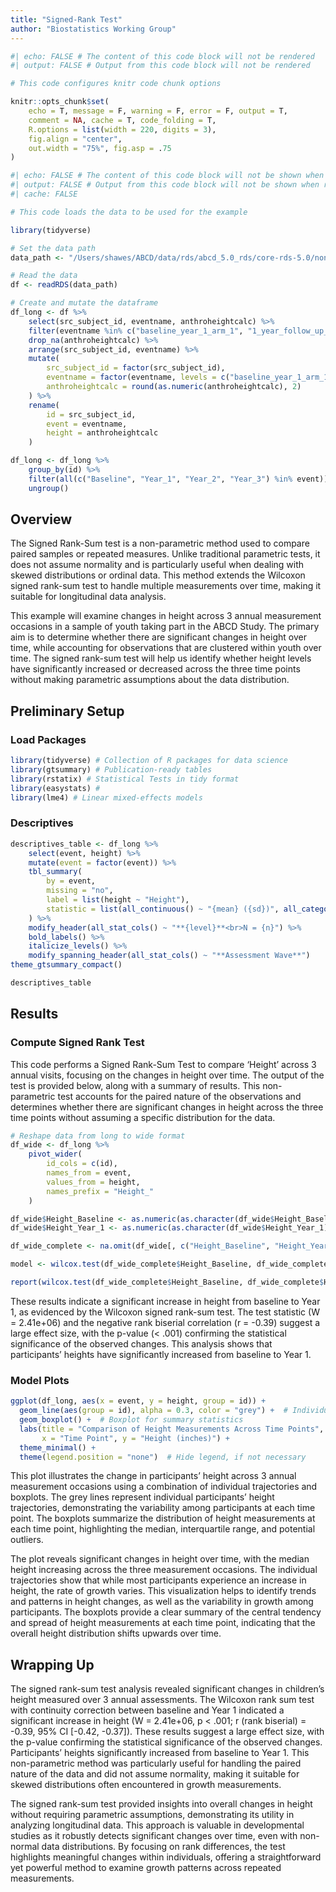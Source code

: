 ```yaml
---
title: "Signed-Rank Test"
author: "Biostatistics Working Group"
---
```


```r
#| echo: FALSE # The content of this code block will not be rendered
#| output: FALSE # Output from this code block will not be rendered

# This code configures knitr code chunk options

knitr::opts_chunk$set(
    echo = T, message = F, warning = F, error = F, output = T,
    comment = NA, cache = T, code_folding = T,
    R.options = list(width = 220, digits = 3),
    fig.align = "center",
    out.width = "75%", fig.asp = .75
)
```

```r
#| echo: FALSE # The content of this code block will not be shown when rendered
#| output: FALSE # Output from this code block will not be shown when rendered
#| cache: FALSE

# This code loads the data to be used for the example

library(tidyverse)

# Set the data path
data_path <- "/Users/shawes/ABCD/data/rds/abcd_5.0_rds/core-rds-5.0/non-imaging_excluding_nt_5.0.rds"

# Read the data
df <- readRDS(data_path)

# Create and mutate the dataframe
df_long <- df %>%
    select(src_subject_id, eventname, anthroheightcalc) %>%
    filter(eventname %in% c("baseline_year_1_arm_1", "1_year_follow_up_y_arm_1", "2_year_follow_up_y_arm_1", "3_year_follow_up_y_arm_1")) %>%
    drop_na(anthroheightcalc) %>%
    arrange(src_subject_id, eventname) %>%
    mutate(
        src_subject_id = factor(src_subject_id),
        eventname = factor(eventname, levels = c("baseline_year_1_arm_1", "1_year_follow_up_y_arm_1", "2_year_follow_up_y_arm_1", "3_year_follow_up_y_arm_1"), labels = c("Baseline", "Year_1", "Year_2", "Year_3")),
        anthroheightcalc = round(as.numeric(anthroheightcalc), 2)
    ) %>%
    rename(
        id = src_subject_id,
        event = eventname,
        height = anthroheightcalc
    )

df_long <- df_long %>%
    group_by(id) %>%
    filter(all(c("Baseline", "Year_1", "Year_2", "Year_3") %in% event)) %>%
    ungroup()

```

## Overview
The Signed Rank-Sum test is a non-parametric method used to compare paired samples or repeated measures. Unlike traditional parametric tests, it does not assume normality and is particularly useful when dealing with skewed distributions or ordinal data. This method extends the Wilcoxon signed rank-sum test to handle multiple measurements over time, making it suitable for longitudinal data analysis.

This example will examine changes in height across 3 annual measurement occasions in a sample of youth taking part in the ABCD Study. The primary aim is to determine whether there are significant changes in height over time, while accounting for observations that are clustered within youth over time. The signed rank-sum test will help us identify whether height levels have significantly increased or decreased across the three time points without making parametric assumptions about the data distribution.

## Preliminary Setup
### Load Packages
```r

library(tidyverse) # Collection of R packages for data science
library(gtsummary) # Publication-ready tables
library(rstatix) # Statistical Tests in tidy format
library(easystats) # 
library(lme4) # Linear mixed-effects models
```

### Descriptives
```r

descriptives_table <- df_long %>%
    select(event, height) %>%
    mutate(event = factor(event)) %>%
    tbl_summary(
        by = event,
        missing = "no",
        label = list(height ~ "Height"),
        statistic = list(all_continuous() ~ "{mean} ({sd})", all_categorical() ~ "{p}%"),
    ) %>%
    modify_header(all_stat_cols() ~ "**{level}**<br>N = {n}") %>%
    bold_labels() %>%
    italicize_levels() %>%
    modify_spanning_header(all_stat_cols() ~ "**Assessment Wave**")
theme_gtsummary_compact()

descriptives_table

```

## Results 
### Compute Signed Rank Test
This code performs a Signed Rank-Sum Test to compare 'Height' across 3 annual visits, focusing on the changes in height over time. The output of the test is provided below, along with a summary of results. This non-parametric test accounts for the paired nature of the observations and determines whether there are significant changes in height across the three time points without assuming a specific distribution for the data.

```r
# Reshape data from long to wide format
df_wide <- df_long %>%
    pivot_wider(
        id_cols = c(id),
        names_from = event,
        values_from = height,
        names_prefix = "Height_"
    )

df_wide$Height_Baseline <- as.numeric(as.character(df_wide$Height_Baseline))
df_wide$Height_Year_1 <- as.numeric(as.character(df_wide$Height_Year_1))

df_wide_complete <- na.omit(df_wide[, c("Height_Baseline", "Height_Year_1")])

model <- wilcox.test(df_wide_complete$Height_Baseline, df_wide_complete$Height_Year_1, paired = TRUE)

report(wilcox.test(df_wide_complete$Height_Baseline, df_wide_complete$Height_Year_1))

```
These results indicate a significant increase in height from baseline to Year 1, as evidenced by the Wilcoxon signed rank-sum test. The test statistic (W = 2.41e+06) and the negative rank biserial correlation (r = -0.39) suggest a large effect size, with the p-value (< .001) confirming the statistical significance of the observed changes. This analysis shows that participants' heights have significantly increased from baseline to Year 1.

### Model Plots
```r

ggplot(df_long, aes(x = event, y = height, group = id)) +
  geom_line(aes(group = id), alpha = 0.3, color = "grey") +  # Individual trajectories
  geom_boxplot() +  # Boxplot for summary statistics
  labs(title = "Comparison of Height Measurements Across Time Points",
       x = "Time Point", y = "Height (inches)") +
  theme_minimal() +
  theme(legend.position = "none")  # Hide legend, if not necessary

```
This plot illustrates the change in participants' height across 3 annual measurement occasions using a combination of individual trajectories and boxplots. The grey lines represent individual participants' height trajectories, demonstrating the variability among participants at each time point. The boxplots summarize the distribution of height measurements at each time point, highlighting the median, interquartile range, and potential outliers.

The plot reveals significant changes in height over time, with the median height increasing across the three measurement occasions. The individual trajectories show that while most participants experience an increase in height, the rate of growth varies. This visualization helps to identify trends and patterns in height changes, as well as the variability in growth among participants. The boxplots provide a clear summary of the central tendency and spread of height measurements at each time point, indicating that the overall height distribution shifts upwards over time.

## Wrapping Up
The signed rank-sum test analysis revealed significant changes in children's height measured over 3 annual assessments. The Wilcoxon rank sum test with continuity correction between baseline and Year 1 indicated a significant increase in height (W = 2.41e+06, p < .001; r (rank biserial) = -0.39, 95% CI [-0.42, -0.37]). These results suggest a large effect size, with the p-value confirming the statistical significance of the observed changes. Participants' heights significantly increased from baseline to Year 1. This non-parametric method was particularly useful for handling the paired nature of the data and did not assume normality, making it suitable for skewed distributions often encountered in growth measurements.

The signed rank-sum test provided insights into overall changes in height without requiring parametric assumptions, demonstrating its utility in analyzing longitudinal data. This approach is valuable in developmental studies as it robustly detects significant changes over time, even with non-normal data distributions. By focusing on rank differences, the test highlights meaningful changes within individuals, offering a straightforward yet powerful method to examine growth patterns across repeated measurements.


